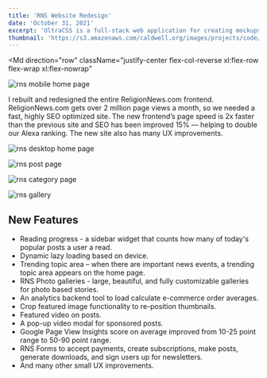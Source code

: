 ```yaml
---
title: 'RNS Website Redesign'
date: 'October 31, 2021'
excerpt: 'UltraCSS is a full-stack web application for creating mockups and graphics with CSS.'
thumbnail: 'https://s3.amazonaws.com/caldwell.org/images/projects/code/rns-website-redesign/thumbnail.svg'
---
```


<PrintPageContainer>

<Md
    direction="row"
    className="justify-center flex-col-reverse xl:flex-row flex-wrap xl:flex-nowrap"
>

<Image
    src="https://s3.amazonaws.com/caldwell.org/images/projects/code/rns-website-redesign/rns-mobile-home-page.png"
    alt="rns mobile home page"
    className="xl:mr-4 max-w-2xs border border-gray-300 rounded-2xl shadow-lg"
    clickEnlarge={false}
    fullWidth={false}
    containerClassName="xl:h-full mb-4"
/>

I rebuilt and redesigned the entire <Anchor href="https://religionnews.com">ReligionNews.com</Anchor> frontend. ReligionNews.com gets over 2 million page views a month, so we needed a fast, highly SEO optimized site. The new frontend’s page speed is 2x faster than the previous site and SEO has been improved 15% — helping to double our Alexa ranking. The new site also has many UX improvements.
</Md>

<Image
    src="https://s3.amazonaws.com/caldwell.org/images/projects/code/rns-website-redesign/rns-desktop-home-page-2099x2048-s0.5-q90.jpg"
    previewSrc="https://s3.amazonaws.com/caldwell.org/images/projects/code/rns-website-redesign/rns-desktop-home-page-800x781-s1-q90.jpg"
    alt="rns desktop home page"
    caption="Desktop home page"
    className="border border-gray-300 rounded-2xl"
    captionPosition="top"
/>

<Image
    src="https://s3.amazonaws.com/caldwell.org/images/projects/code/rns-website-redesign/rns-post-page-2099x2262-s0.5-q90.jpg"
    previewSrc="https://s3.amazonaws.com/caldwell.org/images/projects/code/rns-website-redesign/rns-post-page-800x862-s1-q90.jpg"
    alt="rns post page"
    caption="Post page"
    className="border border-gray-300 rounded-2xl"
    captionPosition="top"
/>

<Image
    src="https://s3.amazonaws.com/caldwell.org/images/projects/code/rns-website-redesign/rns-category-page-2099x2785-s0.5-q90.jpg"
    previewSrc="https://s3.amazonaws.com/caldwell.org/images/projects/code/rns-website-redesign/rns-category-page-800x1062-s1-q90.jpg"
    alt="rns category page"
    caption="Category page"
    className="border border-gray-300 rounded-2xl"
    captionPosition="top"
/>

<Image
    src="https://s3.amazonaws.com/caldwell.org/images/projects/code/rns-website-redesign/rns-gallery-1400x1000-s0.5-q90.png"
    previewSrc="https://s3.amazonaws.com/caldwell.org/images/projects/code/rns-website-redesign/rns-gallery-800x571-s1-q90.png"
    alt="rns gallery"
    caption="Photo gallery"
    className="border border-gray-300 rounded-2xl"
    captionPosition="top"
/>

<Md>

## New Features

- Reading progress - a sidebar widget that counts how many of today's popular posts a user a read.
- Dynamic lazy loading based on device.
- Trending topic area – when there are important news events, a trending topic area appears on the home page.
- RNS Photo galleries - large, beautiful, and fully customizable galleries for photo based stories.
- An analytics backend tool to load calculate e-commerce order averages.
- Crop featured image functionality to re-position thumbnails.
- Featured video on posts.
- A pop-up video modal for sponsored posts.
- Google Page View Insights score on average improved from 10-25 point range to 50-90 point range.
- RNS Forms to accept payments, create subscriptions, make posts, generate downloads, and sign users up for newsletters. 
- And many other small UX improvements.

</Md>

</PrintPageContainer>